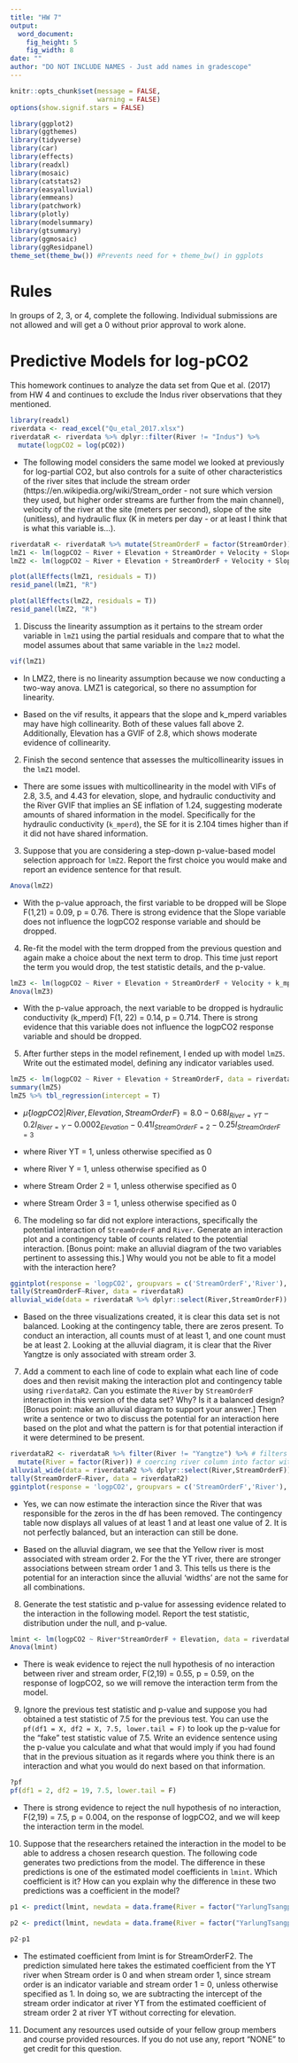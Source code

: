 ```yaml
---
title: "HW 7"
output:
  word_document:
    fig_height: 5
    fig_width: 8
date: ""
author: "DO NOT INCLUDE NAMES - Just add names in gradescope"
---
```


```r
knitr::opts_chunk$set(message = FALSE,
                      warning = FALSE)
options(show.signif.stars = FALSE)

library(ggplot2)
library(ggthemes)
library(tidyverse)
library(car)
library(effects)
library(readxl)
library(mosaic)
library(catstats2)
library(easyalluvial)
library(emmeans)
library(patchwork)
library(plotly)
library(modelsummary)
library(gtsummary)
library(ggmosaic)
library(ggResidpanel)
theme_set(theme_bw()) #Prevents need for + theme_bw() in ggplots
```


# Rules

In groups of 2, 3, or 4, complete the following. Individual submissions are not allowed and will get a 0 without prior approval to work alone.

# Predictive Models for log-pCO2


This homework continues to analyze the data set from Que et al. (2017) from HW 4 and continues to exclude the Indus river observations that they mentioned.

```r
library(readxl)
riverdata <- read_excel("Qu_etal_2017.xlsx")
riverdataR <- riverdata %>% dplyr::filter(River != "Indus") %>%
  mutate(logpCO2 = log(pCO2))
```

* The following model considers the same model we looked at previously for log-partial CO2, but also controls for a suite of other characteristics of the river sites that include the stream order (https://en.wikipedia.org/wiki/Stream_order - not sure which version they used, but higher order streams are further from the main channel), velocity of the river at the site (meters per second), slope of the site  (unitless), and hydraulic flux (K in meters per day - or at least I think that is what this variable is...).


```r
riverdataR <- riverdataR %>% mutate(StreamOrderF = factor(StreamOrder))
lmZ1 <- lm(logpCO2 ~ River + Elevation + StreamOrder + Velocity + Slope + k_mperd, data = riverdataR)
lmZ2 <- lm(logpCO2 ~ River + Elevation + StreamOrderF + Velocity + Slope + k_mperd, data = riverdataR)

plot(allEffects(lmZ1, residuals = T))
resid_panel(lmZ1, "R")

plot(allEffects(lmZ2, residuals = T))
resid_panel(lmZ2, "R")
```


1) Discuss the linearity assumption as it pertains to the stream order variable in `lmZ1` using the partial residuals and compare that to what the model assumes about that same variable in the `lmz2` model. 



```r
vif(lmZ1)
```
* In LMZ2, there is no linearity assumption because we now conducting a two-way anova. LMZ1 is categorical, so there no assumption for linearity. 

* Based on the vif results, it appears that the slope and k_mperd variables may have high collinearity. Both of these values fall above 2. Additionally, Elevation has a GVIF of 2.8, which shows moderate evidence of collinearity. 


2) Finish the second sentence that assesses the multicollinearity issues in the `lmZ1` model.

* There are some issues with multicollinearity in the model with VIFs of 2.8, 3.5, and 4.43 for elevation, slope, and hydraulic conductivity and the River GVIF that implies an SE inflation of 1.24, suggesting moderate amounts of shared information in the model. Specifically for the hydraulic conductivity (`k_mperd`), the SE for it is 2.104 times higher than if it did not have shared information.


3) Suppose that you are considering a step-down p-value-based model selection approach for `lmZ2`. Report the first choice you would make and report an evidence sentence for that result.

```r
Anova(lmZ2)
```
* With the p-value approach, the first variable to be dropped will be Slope F(1,21) = 0.09, p = 0.76. There is strong evidence that the Slope variable does not influence the logpCO2 response variable and should be dropped. 

4) Re-fit the model with the term dropped from the previous question and again make a choice about the next term to drop. This time just report the term you would drop, the test statistic details, and the p-value.

```r
lmZ3 <- lm(logpCO2 ~ River + Elevation + StreamOrderF + Velocity + k_mperd, data = riverdataR)
Anova(lmZ3)
```
* With the p-value approach, the next variable to be dropped is hydraulic conductivity (k_mperd) F(1, 22) = 0.14, p = 0.714. There is strong evidence that this variable does not influence the logpCO2 response variable and should be dropped. 



5) After further steps in the model refinement, I ended up with model `lmZ5`. Write out the estimated model, defining any indicator variables used.

```r
lmZ5 <- lm(logpCO2 ~ River + Elevation + StreamOrderF, data = riverdataR)
summary(lmZ5)
lmZ5 %>% tbl_regression(intercept = T)
```

* $\hat{\mu}\{logpCO2|River,Elevation,StreamOrderF\} = 8.0 -0.68I_{River = YT} - 0.2I_{River = Y} - 0.0002_{Elevation} - 0.41I_{StreamOrderF = 2} - 0.25I_{StreamOrderF = 3}$

* where River YT = 1, unless otherwise specified as 0
* where River Y = 1, unless otherwise specified as 0
* where Stream Order 2 = 1, unless otherwise specified as 0
* where Stream Order 3 = 1, unless otherwise specified as 0


6) The modeling so far did not explore interactions, specifically the potential interaction of `StreamOrderF` and `River`. Generate an interaction plot and a contingency table of counts related to the potential interaction. [Bonus point: make an alluvial diagram of the two variables pertinent to assessing this.] Why would you not be able to fit a model with the interaction here?


```r
ggintplot(response = 'logpCO2', groupvars = c('StreamOrderF','River'), data = riverdataR)
tally(StreamOrderF~River, data = riverdataR)
alluvial_wide(data = riverdataR %>% dplyr::select(River,StreamOrderF))
```
* Based on the three visualizations created, it is clear this data set is not balanced. Looking at the contingency table, there are zeros present. To conduct an interaction, all counts must of at least 1, and one count must be at least 2. Looking at the alluvial diagram, it is clear that the River Yangtze is only associated with stream order 3.  


7) Add a comment to each line of code to explain what each line of code does and then revisit making the interaction plot and contingency table using `riverdataR2`. Can you estimate the `River` by `StreamOrderF` interaction in this version of the data set? Why? Is it a balanced design? [Bonus point: make an alluvial diagram to support your answer.] Then write a sentence or two to discuss the potential for an interaction here based on the plot and what the pattern is for that potential interaction if it were determined to be present.


```r
riverdataR2 <- riverdataR %>% filter(River != "Yangtze") %>% # filters out the Yangtze river from the df
  mutate(River = factor(River)) # coercing river column into factor without adding new variable
alluvial_wide(data = riverdataR2 %>% dplyr::select(River,StreamOrderF))
tally(StreamOrderF~River, data = riverdataR2)
ggintplot(response = 'logpCO2', groupvars = c('StreamOrderF','River'), data = riverdataR2)

```
* Yes, we can now estimate the interaction since the River that was responsible for the zeros in the df has been removed. The contingency table now displays all values of at least 1 and at least one value of 2. It is not perfectly balanced, but an interaction can still be done. 

* Based on the alluvial diagram, we see that the Yellow river is most associated with stream order 2. For the the YT river, there are stronger associations between stream order 1 and 3. This tells us there is the potential for an interaction since the alluvial 'widths' are not the same for all combinations. 


8) Generate the test statistic and p-value for assessing evidence related to the interaction in the following model. Report the test statistic, distribution under the null, and p-value.

```r
lmint <- lm(logpCO2 ~ River*StreamOrderF + Elevation, data = riverdataR2)
Anova(lmint)

```
* There is weak evidence to reject the null hypothesis of no interaction between river and stream order, F(2,19) = 0.55, p = 0.59, on the response of logpCO2, so we will remove the interaction term from the model. 


9) Ignore the previous test statistic and p-value and suppose you had obtained a test statistic of 7.5 for the previous test. You can use the `pf(df1 = X, df2 = X, 7.5, lower.tail = F)` to look up the p-value for the "fake" test statistic value of 7.5. Write an evidence sentence using the p-value you calculate and what that would imply if you had found that in the previous situation as it regards where you think there is an interaction and what you would do next based on that information.

```r
?pf
pf(df1 = 2, df2 = 19, 7.5, lower.tail = F)
```
* There is strong evidence to reject the null hypothesis of no interaction, F(2,19) = 7.5, p = 0.004, on the response of logpCO2, and we will keep the interaction term in the model. 


10) Suppose that the researchers retained the interaction in the model to be able to address a chosen research question. The following code generates two predictions from the model. The difference in these predictions is one of the estimated model coefficients in `lmint`. Which coefficient is it? How can you explain why the difference in these two predictions was a coefficient in the model?


```r
p1 <- predict(lmint, newdata = data.frame(River = factor("YarlungTsangpo"), Elevation = 3000, StreamOrderF = factor("1")))

p2 <- predict(lmint, newdata = data.frame(River = factor("YarlungTsangpo"), Elevation = 3000, StreamOrderF = factor("2")))

p2-p1

```
* The estimated coefficient from lmint is for StreamOrderF2. The prediction simulated here takes the estimated coefficient from the YT river when Stream order is 0 and when stream order 1, since stream order is an indicator variable and stream order 1 = 0, unless otherwise specified as 1. In doing so, we are subtracting the intercept of the stream order indicator at river YT from the estimated coefficient of stream order 2 at river YT without correcting for elevation. 

11) Document any resources used outside of your fellow group members and course provided resources. If you do not use any, report "NONE" to get credit for this question. 

